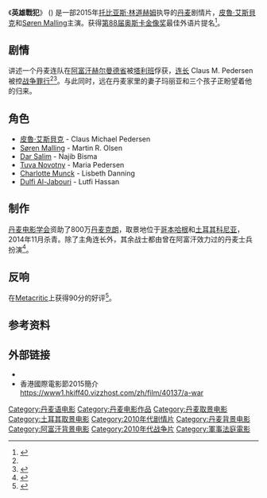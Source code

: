{{noteTA
|T=zh-hant:英雄戰犯; zh-hans:;
|1=zh-hant:英雄戰犯; zh-hans:;

}}
{{Infobox film
| name = 英雄戰犯 A War
| image = A War poster.png
| alt = 
| caption = 电影海报
| director = [[Tobias_Lindholm|Tobias Lindholm]]
| producer = René Ezra<br />Tomas Radoor
| writer = Tobias Lindholm
| starring = [[皮魯·艾斯貝克|皮魯·艾斯貝克]]<br>[[Søren_Malling|Søren Malling]]
| music = 
| cinematography = Magnus Nordenhof Jønck
| editing = Adam Nielsen
| studio = [[Nordisk_Film|Nordisk Film]]
| distributor = Nordisk Film Distribution
| released = {{Film date|2015|08|27|df=yes}}
| runtime = 
| country = 丹麦
| language = [[丹麦语|丹麦语]]
| budget = 
| gross = 
| cn_name            = 
| hk_name            = 英雄戰犯
| tw_name            = 英雄戰犯
}}
《'''英雄戰犯'''》 ({{Lang-da|'''Krigen'''}}) 是一部2015年[[托比亚斯·林道赫姆|托比亚斯·林道赫姆]]执导的[[丹麦|丹麦]]剧情片，[[皮魯·艾斯貝克|皮魯·艾斯貝克]]和[[Søren_Malling|Søren Malling]]主演。获得[[第88届奥斯卡金像奖|第88届奥斯卡金像奖]]最佳外语片提名<ref name="88nom">{{cite web |url=http://www.hollywoodreporter.com/news/oscar-nominations-2016-full-list-855670 |title=Oscar Nominations: The Complete List |work=[[The_Hollywood_Reporter|The Hollywood Reporter]] |last=Ford |first=Rebecca |date=14 January 2016 |accessdate=14 January 2016 |archive-date=2020-01-15 |archive-url=https://web.archive.org/web/20200115093332/https://www.hollywoodreporter.com/lists/oscars-nominations-complete-list-855398 |dead-url=no }}</ref>。

==剧情==
讲述一个丹麦连队在[[阿富汗|阿富汗]][[赫尔曼德省|赫尔曼德省]]被[[塔利班|塔利班]]俘获，[[连长|连长]] Claus M. Pedersen 被控[[战争罪行|战争罪行]]<ref name=filjensen /><ref>{{cite web|title=Krigen|url=http://www.kino.dk/film/k/kr/krigen|website=KINO.dk|language=da|accessdate=2016-01-17|archive-date=2015-09-25|archive-url=https://web.archive.org/web/20150925094545/http://www.kino.dk/film/k/kr/krigen|dead-url=no}}</ref>。与此同时，远在丹麦家里的妻子玛丽亚和三个孩子正盼望着他的归来。

==角色==
* [[皮魯·艾斯貝克|皮魯·艾斯貝克]] - Claus Michael Pedersen
* [[Søren_Malling|Søren Malling]] - Martin R. Olsen
* [[Dar_Salim|Dar Salim]] - Najib Bisma
* [[Tuva_Novotny|Tuva Novotny]] - Maria Pedersen
* [[Charlotte_Munck|Charlotte Munck]] - Lisbeth Danning
* [[Dulfi_Al-Jabouri|Dulfi Al-Jabouri]] - Lutfi Hassan

==制作==
[[丹麦电影学会|丹麦电影学会]]资助了800万[[丹麦克朗|丹麦克朗]]，取景地位于[[哥本哈根|哥本哈根]]和[[土耳其|土耳其]][[科尼亚_(土耳其)|科尼亚]]，2014年11月杀青。除了主角连长外，其余战士都由曾在阿富汗效力过的丹麦士兵扮演<ref name=filjensen>{{Cite web|last=Fiil-Jensen|first=Lars|date=4 November 2014|url=http://www.dfi.dk/Nyheder/FILMupdate/2014/november/Tobias-Lindholms-Krigen.aspx|title=Tobias Lindholms ''Krigen''|language=da|work=Film Update|publisher=[[Danish_Film_Institute|Danish Film Institute]]|accessdate=2015-03-14|archive-date=2017-12-14|archive-url=https://web.archive.org/web/20171214183700/http://www.dfi.dk/Nyheder/FILMupdate/2014/november/Tobias-Lindholms-Krigen.aspx}}</ref>。

==反响==
在[[Metacritic|Metacritic]]上获得90分的好评<ref>{{cite web|url=http://www.metacritic.com/movie/a-war|title=A War Reviews|publisher=[[Metacritic|Metacritic]]|access-date=2016-01-17|archive-date=2021-11-16|archive-url=https://web.archive.org/web/20211116213108/https://www.metacritic.com/movie/a-war}}</ref>。

==参考资料==
{{Reflist}}

==外部链接==
* {{IMDb title|3830162|A War}}
* 香港國際電影節2015簡介 https://www1.hkiff40.vizzhost.com/zh/film/40137/a-war {{Wayback|url=https://www1.hkiff40.vizzhost.com/zh/film/40137/a-war |date=20201003155404 }}

{{DEFAULTSORT:War}}
[[Category:丹麦语电影|Category:丹麦语电影]]
[[Category:丹麦电影作品|Category:丹麦电影作品]]
[[Category:丹麦取景电影|Category:丹麦取景电影]]
[[Category:土耳其取景电影|Category:土耳其取景电影]]
[[Category:2010年代剧情片|Category:2010年代剧情片]]
[[Category:丹麦背景电影|Category:丹麦背景电影]]
[[Category:阿富汗背景电影|Category:阿富汗背景电影]]
[[Category:2010年代战争片|Category:2010年代战争片]]
[[Category:軍事法庭電影|Category:軍事法庭電影]]